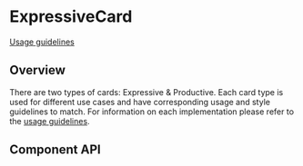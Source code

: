 <!-- `position:fixed` cause rendering issues, so do not render the modal -->


# ExpressiveCard

[Usage guidelines](https://pages.github.ibm.com/cdai-design/pal/components/card/overview)

## Overview

There are two types of cards: Expressive & Productive. Each card type is used
for different use cases and have corresponding usage and style guidelines to
match. For information on each implementation please refer to the
[usage guidelines](https://pages.github.ibm.com/cdai-design/pal/components/card/overview).

<Preview>
  <Story
    id={getStorybookSlug(pkg, ExpressiveCard.displayName, 'default', 'cards')}
  />
</Preview>

## Component API

<Props />
